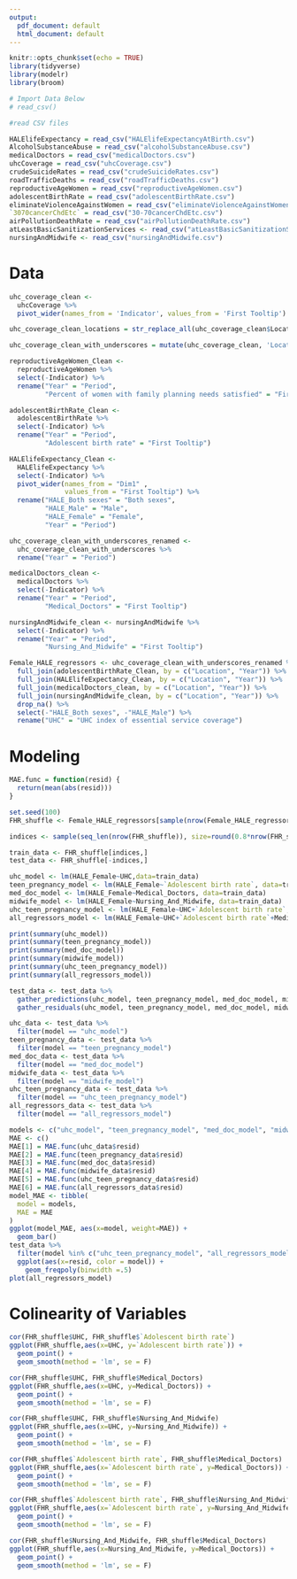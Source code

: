 ---
output:
  pdf_document: default
  html_document: default
---
```{r setup, include=TRUE}
knitr::opts_chunk$set(echo = TRUE)
library(tidyverse)
library(modelr)
library(broom)

# Import Data Below
# read_csv()
```

```{r}
#read CSV files

HALElifeExpectancy = read_csv("HALElifeExpectancyAtBirth.csv")
AlcoholSubstanceAbuse = read_csv("alcoholSubstanceAbuse.csv")
medicalDoctors = read_csv("medicalDoctors.csv")
uhcCoverage = read_csv("uhcCoverage.csv")
crudeSuicideRates = read_csv("crudeSuicideRates.csv")
roadTrafficDeaths = read_csv("roadTrafficDeaths.csv")
reproductiveAgeWomen = read_csv("reproductiveAgeWomen.csv")
adolescentBirthRate = read_csv("adolescentBirthRate.csv")
eliminateViolenceAgainstWomen = read_csv("eliminateViolenceAgainstWomen.csv")
`3070cancerChdEtc` = read_csv("30-70cancerChdEtc.csv")
airPollutionDeathRate = read_csv("airPollutionDeathRate.csv")
atLeastBasicSanitizationServices <- read_csv("atLeastBasicSanitizationServices.csv")
nursingAndMidwife <- read_csv("nursingAndMidwife.csv")
```
# Data
```{r}
uhc_coverage_clean <- 
  uhcCoverage %>% 
  pivot_wider(names_from = 'Indicator', values_from = 'First Tooltip')

uhc_coverage_clean_locations = str_replace_all(uhc_coverage_clean$Location, c(" " = "_"))

uhc_coverage_clean_with_underscores = mutate(uhc_coverage_clean, 'Location' = uhc_coverage_clean_locations)

reproductiveAgeWomen_Clean <- 
  reproductiveAgeWomen %>%
  select(-Indicator) %>%
  rename("Year" = "Period",
         "Percent of women with family planning needs satisfied" = "First Tooltip")

adolescentBirthRate_Clean <- 
  adolescentBirthRate %>%
  select(-Indicator) %>%
  rename("Year" = "Period",
         "Adolescent birth rate" = "First Tooltip")

HALElifeExpectancy_Clean <-
  HALElifeExpectancy %>%
  select(-Indicator) %>%
  pivot_wider(names_from = "Dim1" , 
              values_from = "First Tooltip") %>%
  rename("HALE_Both sexes" = "Both sexes", 
         "HALE_Male" = "Male", 
         "HALE_Female" = "Female", 
         "Year" = "Period")

uhc_coverage_clean_with_underscores_renamed <-
  uhc_coverage_clean_with_underscores %>%
  rename("Year" = "Period") 

medicalDoctors_clean <- 
  medicalDoctors %>%
  select(-Indicator) %>%
  rename("Year" = "Period",
         "Medical_Doctors" = "First Tooltip")

nursingAndMidwife_clean <- nursingAndMidwife %>%
  select(-Indicator) %>%
  rename("Year" = "Period",
         "Nursing_And_Midwife" = "First Tooltip")

Female_HALE_regressors <- uhc_coverage_clean_with_underscores_renamed %>%
  full_join(adolescentBirthRate_Clean, by = c("Location", "Year")) %>%
  full_join(HALElifeExpectancy_Clean, by = c("Location", "Year")) %>%
  full_join(medicalDoctors_clean, by = c("Location", "Year")) %>%
  full_join(nursingAndMidwife_clean, by = c("Location", "Year")) %>%
  drop_na() %>%
  select(-"HALE_Both sexes", -"HALE_Male") %>%
  rename("UHC" = "UHC index of essential service coverage")
```

# Modeling
```{r}
MAE.func = function(resid) {
  return(mean(abs(resid)))
}
```
```{r}
set.seed(100)
FHR_shuffle <- Female_HALE_regressors[sample(nrow(Female_HALE_regressors)),]

indices <- sample(seq_len(nrow(FHR_shuffle)), size=round(0.8*nrow(FHR_shuffle)))

train_data <- FHR_shuffle[indices,]
test_data <- FHR_shuffle[-indices,]
```
```{r}
uhc_model <- lm(HALE_Female~UHC,data=train_data)
teen_pregnancy_model <- lm(HALE_Female~`Adolescent birth rate`, data=train_data)
med_doc_model <- lm(HALE_Female~Medical_Doctors, data=train_data)
midwife_model <- lm(HALE_Female~Nursing_And_Midwife, data=train_data)
uhc_teen_pregnancy_model <- lm(HALE_Female~UHC+`Adolescent birth rate`, data=train_data)
all_regressors_model <- lm(HALE_Female~UHC+`Adolescent birth rate`+Medical_Doctors+Nursing_And_Midwife, data=train_data)
```
```{r}
print(summary(uhc_model))
print(summary(teen_pregnancy_model))
print(summary(med_doc_model))
print(summary(midwife_model))
print(summary(uhc_teen_pregnancy_model))
print(summary(all_regressors_model))
```
```{r}
test_data <- test_data %>%
  gather_predictions(uhc_model, teen_pregnancy_model, med_doc_model, midwife_model, uhc_teen_pregnancy_model, all_regressors_model) %>%
  gather_residuals(uhc_model, teen_pregnancy_model, med_doc_model, midwife_model, uhc_teen_pregnancy_model, all_regressors_model)
```
```{r}
uhc_data <- test_data %>%
  filter(model == "uhc_model")
teen_pregnancy_data <- test_data %>%
  filter(model == "teen_pregnancy_model")
med_doc_data <- test_data %>%
  filter(model == "med_doc_model")
midwife_data <- test_data %>%
  filter(model == "midwife_model")
uhc_teen_pregnancy_data <- test_data %>%
  filter(model == "uhc_teen_pregnancy_model")
all_regressors_data <- test_data %>%
  filter(model == "all_regressors_model")

models <- c("uhc_model", "teen_pregnancy_model", "med_doc_model", "midwife_model", "uhc_teen_pregnancy_model", "all_regressors_model")
MAE <- c()
MAE[1] = MAE.func(uhc_data$resid)
MAE[2] = MAE.func(teen_pregnancy_data$resid)
MAE[3] = MAE.func(med_doc_data$resid)
MAE[4] = MAE.func(midwife_data$resid)
MAE[5] = MAE.func(uhc_teen_pregnancy_data$resid)
MAE[6] = MAE.func(all_regressors_data$resid)
model_MAE <- tibble(
  model = models,
  MAE = MAE
)
ggplot(model_MAE, aes(x=model, weight=MAE)) +
  geom_bar()
test_data %>%
  filter(model %in% c("uhc_teen_pregnancy_model", "all_regressors_model")) %>%
  ggplot(aes(x=resid, color = model)) +
    geom_freqpoly(binwidth =.5)
plot(all_regressors_model)
```

# Colinearity of Variables
```{r}
cor(FHR_shuffle$UHC, FHR_shuffle$`Adolescent birth rate`)
ggplot(FHR_shuffle,aes(x=UHC, y=`Adolescent birth rate`)) + 
  geom_point() +
  geom_smooth(method = 'lm', se = F)
```
```{r}
cor(FHR_shuffle$UHC, FHR_shuffle$Medical_Doctors)
ggplot(FHR_shuffle,aes(x=UHC, y=Medical_Doctors)) + 
  geom_point() +
  geom_smooth(method = 'lm', se = F)
```
```{r}
cor(FHR_shuffle$UHC, FHR_shuffle$Nursing_And_Midwife)
ggplot(FHR_shuffle,aes(x=UHC, y=Nursing_And_Midwife)) + 
  geom_point() +
  geom_smooth(method = 'lm', se = F)
```
```{r}
cor(FHR_shuffle$`Adolescent birth rate`, FHR_shuffle$Medical_Doctors)
ggplot(FHR_shuffle,aes(x=`Adolescent birth rate`, y=Medical_Doctors)) + 
  geom_point() +
  geom_smooth(method = 'lm', se = F)
```
```{r}
cor(FHR_shuffle$`Adolescent birth rate`, FHR_shuffle$Nursing_And_Midwife)
ggplot(FHR_shuffle,aes(x=`Adolescent birth rate`, y=Nursing_And_Midwife)) + 
  geom_point() +
  geom_smooth(method = 'lm', se = F)
```
```{r}
cor(FHR_shuffle$Nursing_And_Midwife, FHR_shuffle$Medical_Doctors)
ggplot(FHR_shuffle,aes(x=Nursing_And_Midwife, y=Medical_Doctors)) + 
  geom_point() +
  geom_smooth(method = 'lm', se = F)
```







